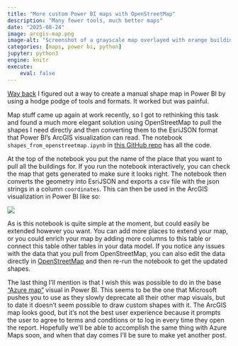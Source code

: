 ```yaml
---
title: "More custom Power BI maps with OpenStreetMap"
description: "Many fewer tools, much better maps"
date: "2025-08-24"
image: arcgis-map.png
image-alt: "Screenshot of a grayscale map overlayed with orange building shapes"
categories: [maps, power bi, python]
jupyter: python3
engine: knitr
execute:
    eval: false
---
```


[Way back](../power-bi-custom-map/index.qmd) I figured out a way to create a manual shape map in Power BI by using a hodge podge of tools and formats. It worked but was painful.

Map stuff came up again at work recently, so I got to rethinking this task and found a much more elegant solution using OpenStreetMap to pull the shapes I need directly and then converting them to the EsriJSON format that Power BI's ArcGIS visualization can read. The notebook `shapes_from_openstreetmap.ipynb` in [this GitHub repo](https://github.com/lindsayevanslee/fun-with-maps) has all the code.

At the top of the notebook you put the name of the place that you want to pull all the buildings for. If you run the notebook interactively, you can check the map that gets generated to make sure it looks right. The notebook then converts the geometry into EsriJSON and exports a csv file with the json strings in a column `coordinates`. This can then be used in the ArcGIS visualization in Power BI like so:

![](powerbi-map.png){fig-alt="Screenshot of a Power BI report showing an ArcGIS grayscale map overlayed with orange building shapes"}

As is this notebook is quite simple at the moment, but could easily be extended however you want. You can add more places to extend your map, or you could enrich your map by adding more columns to this table or connect this table other tables in your data model. If you notice any issues with the data that you pull from OpenStreetMap, you can also edit the data directly in [OpenStreetMap](https://www.openstreetmap.org/about) and then re-run the notebook to get the updated shapes.

The last thing I'll mention is that I wish this was possible to do in the base ["Azure map"](https://learn.microsoft.com/en-us/azure/azure-maps/power-bi-visual-get-started) visual in Power BI. This seems to be the one that Microsoft pushes you to use as they slowly deprecate all their other map visuals, but to date it doesn't seem possible to draw custom shapes with it. The ArcGIS map looks good, but it's not the best user experience because it prompts the user to agree to terms and conditions or to log in every time they open the report. Hopefully we'll be able to accomplish the same thing with Azure Maps soon, and when that day comes I'll be sure to make yet another post.
